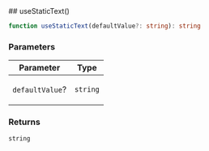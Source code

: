
[//]: # (Do not edit directly)
[//]: # (Generated by the Cocokits TypeDoc custom theme on Sun Feb 02 2025)



<Meta title='Utils/Use-static-text'/>
<MdxPage breadcrumb='Utils' title='Use-static-text' tocItems={tocItems} hideThemeSwitcher={true}>
<div>
</div><div id="selection_usestatictext">
## useStaticText()

```ts
function useStaticText(defaultValue?: string): string
```

### Parameters

<table class="arg-type-table arg-type-table--full-width">
<thead>
<tr>
<th>Parameter</th>
<th>Type</th>
</tr>
</thead>
<tbody>
<tr>
<td>

`defaultValue`?

</td>
<td>

`string`

</td>
</tr>
</tbody>
</table>

### Returns

`string`

</div>
</MdxPage>
